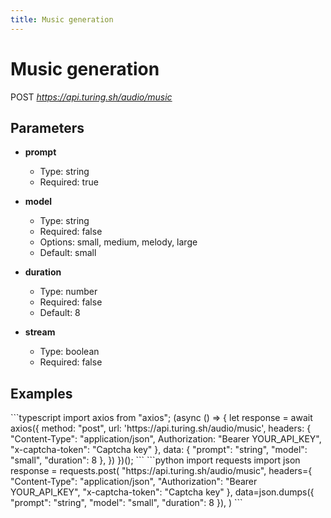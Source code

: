 ```yaml
---
title: Music generation
---
```


# Music generation
POST *https://api.turing.sh/audio/music*
## Parameters


- **prompt**
  - Type: string
  - Required: true

- **model**
  - Type: string
  - Required: false
  - Options: small, medium, melody, large
  - Default: small

- **duration**
  - Type: number
  - Required: false
  - Default: 8

- **stream**
  - Type: boolean
  - Required: false

## Examples

<CodeGroup title="Music generation example">
  ```typescript
  import axios from "axios";
  (async () => {
    let response = await axios({
      method: "post",
      url: 'https://api.turing.sh/audio/music',
      headers: {
        "Content-Type": "application/json",
        Authorization: "Bearer YOUR_API_KEY",
        "x-captcha-token": "Captcha key"
      },
      data: {
  "prompt": "string",
  "model": "small",
  "duration": 8
},
    })
  })();
  ```
  ```python
  import requests
  import json
  response = requests.post(
    "https://api.turing.sh/audio/music",
    headers={
      "Content-Type": "application/json",
      "Authorization": "Bearer YOUR_API_KEY",
      "x-captcha-token": "Captcha key"
    },
    data=json.dumps({
  "prompt": "string",
  "model": "small",
  "duration": 8
}),
  )
  ```
</CodeGroup>
